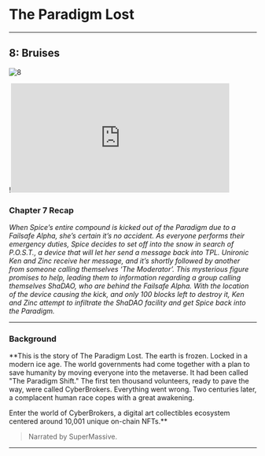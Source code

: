 
# The Paradigm Lost

---

## 8: Bruises

<Bleed>![8](https://anchor.fm/cyberbrokers/episodes/Chapter-8-Bruises-e1lciam/a-a8923lr)</Bleed>

<Bleed>!<iframe src="https://anchor.fm/cyberbrokers/embed/episodes/Chapter-8-Bruises-e1lciam/a-a8923lr" height="222px" width="444px" frameborder="0" scrolling="no"></iframe></Bleed>

### Chapter 7 Recap

*When Spice’s entire compound is kicked out of the Paradigm due to a Failsafe Alpha, she’s certain it’s no accident. As everyone performs their emergency duties, Spice decides to set off into the snow in search of P.O.S.T., a device that will let her send a message back into TPL. Unironic Ken and Zinc receive her message, and it’s shortly followed by another from someone calling themselves ‘The Moderator’. This mysterious figure promises to help, leading them to information regarding a group calling themselves ShaDAO, who are behind the Failsafe Alpha. With the location of the device causing the kick, and only 100 blocks left to destroy it, Ken and Zinc attempt to infiltrate the ShaDAO facility and get Spice back into the Paradigm.*

---

### Background

**This is the story of The Paradigm Lost. The earth is frozen. Locked in a modern ice age. The world governments had come together with a plan to save humanity by moving everyone into the metaverse. It had been called "The Paradigm Shift." The first ten thousand volunteers, ready to pave the way, were called CyberBrokers. Everything went wrong. Two centuries later, a complacent human race copes with a great awakening.

Enter the world of CyberBrokers, a digital art collectibles ecosystem centered around 10,001 unique on-chain NFTs.**

>Narrated by SuperMassive.

---